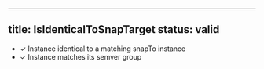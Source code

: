 
---
title: IsIdenticalToSnapTarget
status: valid
---

- ✓ Instance identical to a matching snapTo instance
- ✓ Instance matches its semver group
